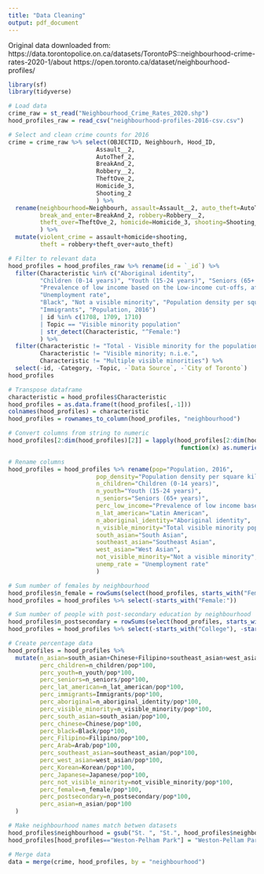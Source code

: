 ```yaml
---
title: "Data Cleaning"
output: pdf_document
---
```


Original data downloaded from:
https://data.torontopolice.on.ca/datasets/TorontoPS::neighbourhood-crime-rates-2020-1/about
https://open.toronto.ca/dataset/neighbourhood-profiles/

```r
library(sf)
library(tidyverse)
```

```r
# Load data
crime_raw = st_read("Neighbourhood_Crime_Rates_2020.shp")
hood_profiles_raw = read_csv("neighbourhood-profiles-2016-csv.csv")
```

```r
# Select and clean crime counts for 2016
crime = crime_raw %>% select(OBJECTID, Neighbourh, Hood_ID, 
                         Assault__2,
                         AutoThef_2,
                         BreakAnd_2,
                         Robbery__2,
                         TheftOve_2,
                         Homicide_3,
                         Shooting_2
                         ) %>%
  rename(neighbourhood=Neighbourh, assault=Assault__2, auto_theft=AutoThef_2, 
         break_and_enter=BreakAnd_2, robbery=Robbery__2,
         theft_over=TheftOve_2, homicide=Homicide_3, shooting=Shooting_2
         ) %>%
  mutate(violent_crime = assault+homicide+shooting,
         theft = robbery+theft_over+auto_theft)
```

```r
# Filter to relevant data
hood_profiles = hood_profiles_raw %>% rename(id = `_id`) %>%
  filter(Characteristic %in% c("Aboriginal identity",
         "Children (0-14 years)", "Youth (15-24 years)", "Seniors (65+ years)",
         "Prevalence of low income based on the Low-income cut-offs, after tax (LICO-AT) (%)",
         "Unemployment rate",
         "Black", "Not a visible minority", "Population density per square kilometre",
         "Immigrants", "Population, 2016") 
         | id %in% c(1708, 1709, 1710)
         | Topic == "Visible minority population"
         | str_detect(Characteristic, "^Female:")
         ) %>%
  filter(Characteristic != "Total - Visible minority for the population in private households - 25% sample data",
         Characteristic != "Visible minority; n.i.e.",
         Characteristic != "Multiple visible minorities") %>%
  select(-id, -Category, -Topic, -`Data Source`, -`City of Toronto`)
hood_profiles
```

```r
# Transpose dataframe
characteristic = hood_profiles$Characteristic
hood_profiles = as.data.frame(t(hood_profiles[,-1]))
colnames(hood_profiles) = characteristic
hood_profiles = rownames_to_column(hood_profiles, "neighbourhood")

# Convert columns from string to numeric
hood_profiles[2:dim(hood_profiles)[2]] = lapply(hood_profiles[2:dim(hood_profiles)[2]], 
                                                 function(x) as.numeric(gsub(",", "", x)))
```

```r
# Rename columns
hood_profiles = hood_profiles %>% rename(pop="Population, 2016",
                         pop_density="Population density per square kilometre",
                         n_children="Children (0-14 years)",
                         n_youth="Youth (15-24 years)",
                         n_seniors="Seniors (65+ years)",
                         perc_low_income="Prevalence of low income based on the Low-income cut-offs, after tax (LICO-AT) (%)",
                         n_lat_american="Latin American",
                         n_aboriginal_identity="Aboriginal identity",
                         n_visible_minority="Total visible minority population",
                         south_asian="South Asian",
                         southeast_asian="Southeast Asian",
                         west_asian="West Asian",
                         not_visible_minority="Not a visible minority",
                         unemp_rate = "Unemployment rate"
                         )
```

```r
# Sum number of females by neighbourhood
hood_profiles$n_female = rowSums(select(hood_profiles, starts_with("Female:")))
hood_profiles = hood_profiles %>% select(-starts_with("Female:"))

# Sum number of people with post-secondary education by neighbourhood
hood_profiles$n_postsecondary = rowSums(select(hood_profiles, starts_with("College") | starts_with("University")))
hood_profiles = hood_profiles %>% select(-starts_with("College"), -starts_with("University"))
```

```r
# Create percentage data
hood_profiles = hood_profiles %>%
  mutate(n_asian=south_asian+Chinese+Filipino+southeast_asian+west_asian+Korean+Japanese,
         perc_children=n_children/pop*100,
         perc_youth=n_youth/pop*100,
         perc_seniors=n_seniors/pop*100,
         perc_lat_american=n_lat_american/pop*100,
         perc_immigrants=Immigrants/pop*100,
         perc_aboriginal=n_aboriginal_identity/pop*100,
         perc_visible_minority=n_visible_minority/pop*100,
         perc_south_asian=south_asian/pop*100,
         perc_chinese=Chinese/pop*100,
         perc_black=Black/pop*100,
         perc_Filipino=Filipino/pop*100,
         perc_Arab=Arab/pop*100,
         perc_southeast_asian=southeast_asian/pop*100,
         perc_west_asian=west_asian/pop*100,
         perc_Korean=Korean/pop*100,
         perc_Japanese=Japanese/pop*100,
         perc_not_visible_minority=not_visible_minority/pop*100,
         perc_female=n_female/pop*100,
         perc_postsecondary=n_postsecondary/pop*100,
         perc_asian=n_asian/pop*100
  )
```

```r
# Make neighbourhood names match betwen datasets
hood_profiles$neighbourhood = gsub("St. ", "St.", hood_profiles$neighbourhood)
hood_profiles[hood_profiles=="Weston-Pelham Park"] = "Weston-Pellam Park"
```

```r
# Merge data
data = merge(crime, hood_profiles, by = "neighbourhood")
```

